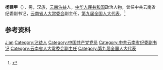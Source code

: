 '''杨建甲'''（{{bd|1950年|6月|}}），男，汉族，[[云南|云南]][[沾益|沾益]]人，[[中华人民共和国|中华人民共和国]]政治人物，曾任中共云南省纪委副书记，[[云南省人大常委会|云南省人大常委会]]副主任，[[第九届全国人大代表|第九届全国人大代表]]。<ref>{{Cite book|title=中华人民共和国职官志|author=何虎生, 李耀东, 向常福主编|publisher=中国社会出版社|year=2003|isbn=9787800883934|location=北京|pages=}}</ref>

== 参考资料 ==
{{reflist}}

{{中国人物小作品}}

{{Authority control}}
{{DEFAULTSORT:Yang杨}}
[[Category:杨姓|Jian]]
[[Category:沾益人|Category:沾益人]]
[[Category:中国共产党党员|Category:中国共产党党员]]
[[Category:中共云南省纪委副书记|Category:中共云南省纪委副书记]]
[[Category:云南省人大常委会副主任|Category:云南省人大常委会副主任]]
[[Category:第九届全国人大代表|Category:第九届全国人大代表]]